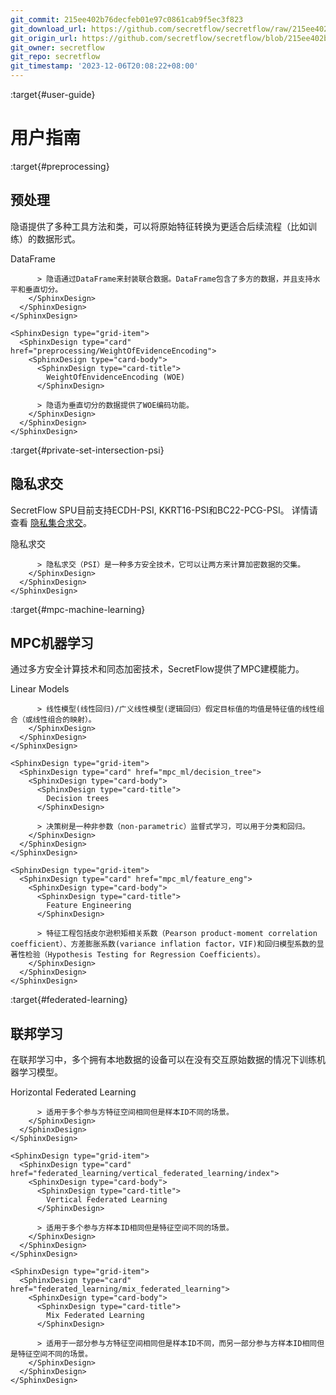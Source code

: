 ```yaml
---
git_commit: 215ee402b76decfeb01e97c0861cab9f5ec3f823
git_download_url: https://github.com/secretflow/secretflow/raw/215ee402b76decfeb01e97c0861cab9f5ec3f823/docs/user_guide/index.rst
git_origin_url: https://github.com/secretflow/secretflow/blob/215ee402b76decfeb01e97c0861cab9f5ec3f823/docs/user_guide/index.rst
git_owner: secretflow
git_repo: secretflow
git_timestamp: '2023-12-06T20:08:22+08:00'
---
```


:target{#user-guide}

# <Target id="id1" />用户指南

:target{#preprocessing}

## 预处理

隐语提供了多种工具方法和类，可以将原始特征转换为更适合后续流程（比如训练）的数据形式。

<SphinxDesign type="grid-container">
  <SphinxDesign type="grid-row">
    <SphinxDesign type="grid-item">
      <SphinxDesign type="card" href="preprocessing/DataFrame">
        <SphinxDesign type="card-body">
          <SphinxDesign type="card-title">
            DataFrame
          </SphinxDesign>

          > 隐语通过DataFrame来封装联合数据。DataFrame包含了多方的数据，并且支持水平和垂直切分。
        </SphinxDesign>
      </SphinxDesign>
    </SphinxDesign>

    <SphinxDesign type="grid-item">
      <SphinxDesign type="card" href="preprocessing/WeightOfEvidenceEncoding">
        <SphinxDesign type="card-body">
          <SphinxDesign type="card-title">
            WeightOfEnvidenceEncoding (WOE)
          </SphinxDesign>

          > 隐语为垂直切分的数据提供了WOE编码功能。
        </SphinxDesign>
      </SphinxDesign>
    </SphinxDesign>
  </SphinxDesign>
</SphinxDesign>

:target{#private-set-intersection-psi}

## 隐私求交

SecretFlow SPU目前支持ECDH-PSI, KKRT16-PSI和BC22-PCG-PSI。 详情请查看 [隐私集合求交](psi.mdx)。

<SphinxDesign type="grid-container">
  <SphinxDesign type="grid-row">
    <SphinxDesign type="grid-item">
      <SphinxDesign type="card" href="psi">
        <SphinxDesign type="card-body">
          <SphinxDesign type="card-title">
            隐私求交
          </SphinxDesign>

          > 隐私求交（PSI）是一种多方安全技术，它可以让两方来计算加密数据的交集。
        </SphinxDesign>
      </SphinxDesign>
    </SphinxDesign>
  </SphinxDesign>
</SphinxDesign>

:target{#mpc-machine-learning}

## MPC机器学习

通过多方安全计算技术和同态加密技术，SecretFlow提供了MPC建模能力。

<SphinxDesign type="grid-container">
  <SphinxDesign type="grid-row">
    <SphinxDesign type="grid-item">
      <SphinxDesign type="card" href="mpc_ml/linear_model">
        <SphinxDesign type="card-body">
          <SphinxDesign type="card-title">
            Linear Models
          </SphinxDesign>

          > 线性模型(线性回归)/广义线性模型(逻辑回归）假定目标值的均值是特征值的线性组合（或线性组合的映射）。
        </SphinxDesign>
      </SphinxDesign>
    </SphinxDesign>

    <SphinxDesign type="grid-item">
      <SphinxDesign type="card" href="mpc_ml/decision_tree">
        <SphinxDesign type="card-body">
          <SphinxDesign type="card-title">
            Decision trees
          </SphinxDesign>

          > 决策树是一种非参数（non-parametric）监督式学习，可以用于分类和回归。
        </SphinxDesign>
      </SphinxDesign>
    </SphinxDesign>

    <SphinxDesign type="grid-item">
      <SphinxDesign type="card" href="mpc_ml/feature_eng">
        <SphinxDesign type="card-body">
          <SphinxDesign type="card-title">
            Feature Engineering
          </SphinxDesign>

          > 特征工程包括皮尔逊积矩相关系数（Pearson product-moment correlation coefficient）、方差膨胀系数(variance inflation factor，VIF)和回归模型系数的显著性检验（Hypothesis Testing for Regression Coefficients）。
        </SphinxDesign>
      </SphinxDesign>
    </SphinxDesign>
  </SphinxDesign>
</SphinxDesign>

:target{#federated-learning}

## 联邦学习

在联邦学习中，多个拥有本地数据的设备可以在没有交互原始数据的情况下训练机器学习模型。

<SphinxDesign type="grid-container">
  <SphinxDesign type="grid-row">
    <SphinxDesign type="grid-item">
      <SphinxDesign type="card" href="federated_learning/horizontal_federated_learning/index">
        <SphinxDesign type="card-body">
          <SphinxDesign type="card-title">
            Horizontal Federated Learning
          </SphinxDesign>

          > 适用于多个参与方特征空间相同但是样本ID不同的场景。
        </SphinxDesign>
      </SphinxDesign>
    </SphinxDesign>

    <SphinxDesign type="grid-item">
      <SphinxDesign type="card" href="federated_learning/vertical_federated_learning/index">
        <SphinxDesign type="card-body">
          <SphinxDesign type="card-title">
            Vertical Federated Learning
          </SphinxDesign>

          > 适用于多个参与方样本ID相同但是特征空间不同的场景。
        </SphinxDesign>
      </SphinxDesign>
    </SphinxDesign>

    <SphinxDesign type="grid-item">
      <SphinxDesign type="card" href="federated_learning/mix_federated_learning">
        <SphinxDesign type="card-body">
          <SphinxDesign type="card-title">
            Mix Federated Learning
          </SphinxDesign>

          > 适用于一部分参与方特征空间相同但是样本ID不同，而另一部分参与方样本ID相同但是特征空间不同的场景。
        </SphinxDesign>
      </SphinxDesign>
    </SphinxDesign>
  </SphinxDesign>
</SphinxDesign>

<TableOfContents />
